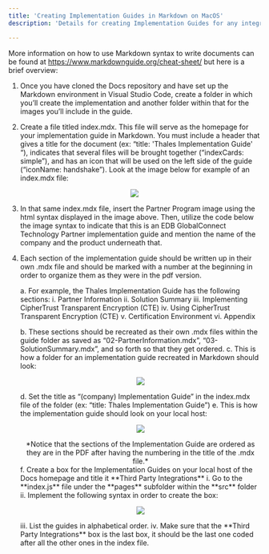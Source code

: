 ```yaml
---
title: 'Creating Implementation Guides in Markdown on MacOS'
description: 'Details for creating Implementation Guides for any integration on your Mac computer'

---
```


More information on how to use Markdown syntax to write documents can be found at https://www.markdownguide.org/cheat-sheet/ but here is a brief overview: 

1. Once you have cloned the Docs repository and have set up the Markdown environment in Visual Studio Code, create a folder in which you’ll create the implementation and another folder within that for the images you’ll include in the guide. 

2. Create a file titled index.mdx. This file will serve as the homepage for your implementation guide in Markdown. You must include a header that gives a title for the document (ex: “title: 'Thales Implementation Guide' “), indicates that several files will be brought together (“indexCards: simple”), and has an icon that will be used on the left side of the guide (“iconName: handshake”). Look at  the image below for example of an index.mdx file: 

<p align="center">
  <img  src="Images/SampleIndexFile.png">
</p>

3. In that same index.mdx file, insert the Partner Program image using the html syntax displayed in the image above. Then, utilize the code below the image syntax to indicate that this is an EDB GlobalConnect Technology Partner implementation guide and mention the name of the company and the product underneath that. 

4. Each section of the implementation guide should be written up in their own .mdx file and should be marked with a number at the beginning in order to organize them as they were in the pdf version. 
    
    a. For example, the Thales Implementation Guide has the following sections:
        i. Partner Information
        ii. Solution Summary
        iii. Implementing CipherTrust Transparent Encryption (CTE)
        iv. Using CipherTrust Transparent Encryption (CTE)
        v. Certification Environment
        vi. Appendix

    b. These sections should be recreated as their own .mdx files within the guide folder as saved as “02-PartnerInformation.mdx”, “03-SolutionSummary.mdx”, and so forth so that they get ordered. 
    c. This is how a folder for an implementation guide recreated in Markdown should look: 
    <p align="center">
    <img  src="Images/ImplementationGuideFolder.png">
    </p>
    d. Set the title as “(company) Implementation Guide” in the index.mdx file of the folder (ex: “title: Thales Implementation Guide”)
    e. This is how the implementation guide should look on your local host:
    <p align="center">
    <img  src="Images/ImpGuideLocalHost.png">
    </p>
    <div align="center">*Notice that the sections of the Implementation Guide are ordered as they are in the PDF after having the numbering in the title of the .mdx file.*</div>
    f. Create a box for the Implementation Guides on your local host of the Docs homepage and title it **Third Party Integrations**
        i. Go to the **index.js** file under the **pages** subfolder within the **src** folder
        ii. Implement the following syntax in order to create the box:
        <p align="center">
        <img  src="Images/ImpGuideLocalHost.png">
        </p>
        iii. List the guides in alphabetical order. 
        iv. Make sure that the **Third Party Integrations** box is the last box, it should be the last one coded after all the other ones in the index file. 
